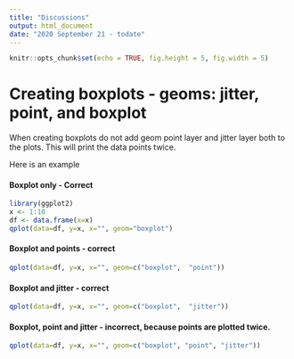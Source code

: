 ```yaml
---
title: "Discussions"
output: html_document
date: "2020 September 21 - todate"
---
```


```r
knitr::opts_chunk$set(echo = TRUE, fig.height = 5, fig.width = 5)
```

# Creating boxplots - geoms: jitter, point, and boxplot

When creating boxplots do not add geom point layer and jitter layer
both to the plots. This will print the data points twice.

Here is an example

#### Boxplot only - Correct


```r
library(ggplot2)
x <- 1:10
df <- data.frame(x=x)
qplot(data=df, y=x, x="", geom="boxplot") 
```


#### Boxplot and points - correct

```r
qplot(data=df, y=x, x="", geom=c("boxplot",  "point"))

```

#### Boxplot and jitter - correct

```r
qplot(data=df, y=x, x="", geom=c("boxplot",  "jitter"))
```

#### Boxplot, point and jitter - incorrect, because points are plotted twice.

```r

qplot(data=df, y=x, x="", geom=c("boxplot", "point", "jitter"))
```